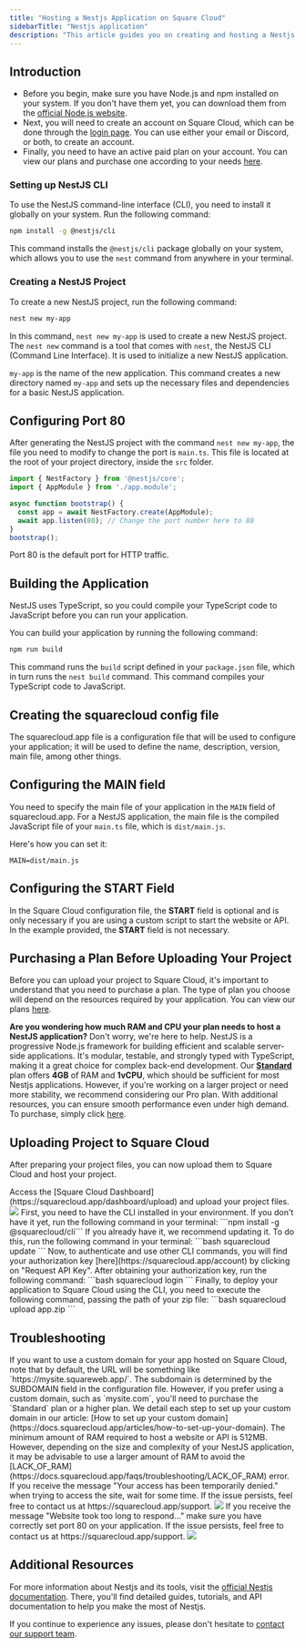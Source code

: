 ```yaml
---
title: "Hosting a Nestjs Application on Square Cloud"
sidebarTitle: "Nestjs application"
description: "This article guides you on creating and hosting a Nestjs app on Square Cloud"
---
```


## Introduction

- Before you begin, make sure you have Node.js and npm installed on your system. If you don't have them yet, you can download them from the [official Node.js website](https://nodejs.org/).
- Next, you will need to create an account on Square Cloud, which can be done through the [login page](https://squarecloud.app/login). You can use either your email or Discord, or both, to create an account.
- Finally, you need to have an active paid plan on your account. You can view our plans and purchase one according to your needs [here](https://squarecloud.app/plans).

### Setting up NestJS CLI

To use the NestJS command-line interface (CLI), you need to install it globally on your system. Run the following command:

```bash
npm install -g @nestjs/cli
```

This command installs the `@nestjs/cli` package globally on your system, which allows you to use the `nest` command from anywhere in your terminal.

### Creating a NestJS Project

To create a new NestJS project, run the following command:

```bash
nest new my-app
```

In this command, `nest new my-app` is used to create a new NestJS project. The `nest new` command is a tool that comes with `nest`, the NestJS CLI (Command Line Interface). It is used to initialize a new NestJS application.

`my-app` is the name of the new application. This command creates a new directory named `my-app` and sets up the necessary files and dependencies for a basic NestJS application.

## Configuring Port 80

After generating the NestJS project with the command `nest new my-app`, the file you need to modify to change the port is `main.ts`. This file is located at the root of your project directory, inside the `src` folder.

```typescript
import { NestFactory } from '@nestjs/core';
import { AppModule } from './app.module';

async function bootstrap() {
  const app = await NestFactory.create(AppModule);
  await app.listen(80); // Change the port number here to 80
}
bootstrap();
```
Port 80 is the default port for HTTP traffic.

## Building the Application

NestJS uses TypeScript, so you could compile your TypeScript code to JavaScript before you can run your application.

You can build your application by running the following command:

```bash
npm run build
```

This command runs the `build` script defined in your `package.json` file, which in turn runs the `nest build` command. This command compiles your TypeScript code to JavaScript.

## Creating the squarecloud config file

<Card title="Learn about: how to make the configuration file for Square Cloud." icon="link" href="https://docs.squarecloud.app/getting-started/config-file">
The squarecloud.app file is a configuration file that will be used to configure your application; it will be used to define the name, description, version, main file, among other things.
</Card>

## Configuring the MAIN field

You need to specify the main file of your application in the `MAIN` field of squarecloud.app. For a NestJS application, the main file is the compiled JavaScript file of your `main.ts` file, which is `dist/main.js`.

Here's how you can set it:

```app squarecloud.app
MAIN=dist/main.js
```

## Configuring the START Field

In the Square Cloud configuration file, the **START** field is optional and is only necessary if you are using a custom script to start the website or API. In the example provided, the **START** field is not necessary.

## Purchasing a Plan Before Uploading Your Project

Before you can upload your project to Square Cloud, it's important to understand that you need to purchase a plan. The type of plan you choose will depend on the resources required by your application. You can view our plans [here](https://squarecloud.app/plans).

<Note>**Are you wondering how much RAM and CPU your plan needs to host a NestJS application?** Don't worry, we're here to help. NestJS is a progressive Node.js framework for building efficient and scalable server-side applications. It's modular, testable, and strongly typed with TypeScript, making it a great choice for complex back-end development. Our **[Standard](https://squarecloud.app/pay/standard)** plan offers **4GB** of RAM and **1vCPU**, which should be sufficient for most Nestjs applications. However, if you're working on a larger project or need more stability, we recommend considering our Pro plan. With additional resources, you can ensure smooth performance even under high demand. To purchase, simply click [here](https://squarecloud.app/pay/pro).</Note>

## Uploading Project to Square Cloud

After preparing your project files, you can now upload them to Square Cloud and host your project.

<Tabs>
  <Tab title="Dashboard Upload">
    Access the [Square Cloud
    Dashboard](https://squarecloud.app/dashboard/upload) and upload your project
    files.
    <Frame>
      <img src="/images/uploading.gif" style={{ borderRadius: "0.2rem" }} />
    </Frame>
  </Tab>
  <Tab title="CLI Upload">
    <Steps>
      <Step title="First Step">
        First, you need to have the CLI installed in your environment. If you
        don't have it yet, run the following command in your terminal: ```npm install -g @squarecloud/cli``` If you already have it, we
        recommend updating it. To do this, run the following command in your
        terminal: 
        ```bash 
        squarecloud update
        ```
      </Step>
      <Step title="Second Step">
        Now, to authenticate and use other CLI commands, you will find your
        authorization key [here](https://squarecloud.app/account) by clicking on
        "Request API Key". After obtaining your authorization key, run the
        following command: 
        ```bash 
        squarecloud login
        ```
      </Step>
      <Step title="Third Step">
        Finally, to deploy your application to Square Cloud using the CLI, you
        need to execute the following command, passing the path of your zip
        file: 
        ```bash 
        squarecloud upload app.zip
        ```
      </Step>
    </Steps>
  </Tab>
</Tabs>

## Troubleshooting

<AccordionGroup>
  <Accordion title="Custom Domain" icon="globe" iconType="solid">
    If you want to use a custom domain for your app hosted on Square Cloud, note that by default, the URL will be something like `https://mysite.squareweb.app/`. The subdomain is determined by the SUBDOMAIN field in the configuration file. However, if you prefer using a custom domain, such as `mysite.com`, you'll need to purchase the `Standard` plan or a higher plan. We detail each step to set up your custom domain in our article: [How to set up your custom domain](https://docs.squarecloud.app/articles/how-to-set-up-your-domain).
  </Accordion>

  <Accordion title="Minimum RAM Requirements" icon="memory" iconType="solid">
    The minimum amount of RAM required to host a website or API is 512MB. However, depending on the size and complexity of your NestJS application, it may be advisable to use a larger amount of RAM to avoid the [LACK_OF_RAM](https://docs.squarecloud.app/faqs/troubleshooting/LACK_OF_RAM) error.
  </Accordion>

  <Accordion title="Temporarily Denied Access" icon="ban" iconType="solid">
    If you receive the message "Your access has been temporarily denied." when trying to access the site, wait for some time. If the issue persists, feel free to contact us at https://squarecloud.app/support.
    <Frame>
      <img src="/images/articles/troubleshooting/temporarily-denied-access.png" style={{ borderRadius: "0.2rem" }} />
    </Frame>
  </Accordion>

  <Accordion title="Website took too long to respond..." icon="clock" iconType="solid">
     If you receive the message "Website took too long to respond..." make sure you have correctly set port 80 on your application. If the issue persists, feel free to contact us at https://squarecloud.app/support.
    <Frame>
      <img src="/images/articles/troubleshooting/website-took-too-long-to-respond.png" style={{ borderRadius: "0.2rem" }} />
    </Frame>
  </Accordion>
</AccordionGroup>

## Additional Resources

For more information about Nestjs and its tools, visit the [official Nestjs documentation](https://docs.nestjs.com/). There, you'll find detailed guides, tutorials, and API documentation to help you make the most of Nestjs.

If you continue to experience any issues, please don't hesitate to [contact our support team](/company/support).
